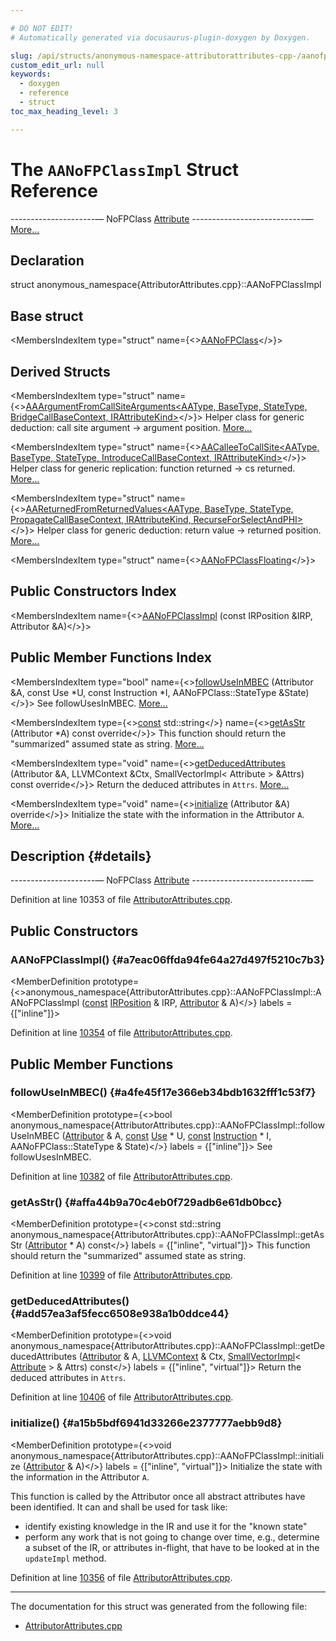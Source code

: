 ```yaml
---

# DO NOT EDIT!
# Automatically generated via docusaurus-plugin-doxygen by Doxygen.

slug: /api/structs/anonymous-namespace-attributorattributes-cpp-/aanofpclassimpl
custom_edit_url: null
keywords:
  - doxygen
  - reference
  - struct
toc_max_heading_level: 3

---
```





# The `AANoFPClassImpl` Struct Reference

<DoxygenPage pluginConfig={pluginConfig}>

---------------------— NoFPClass <a href="/docs/api/classes/llvm/attribute">Attribute</a> ----------------------------— <a href="#details">More...</a>

## Declaration

<CodeBlock>struct anonymous_namespace{AttributorAttributes.cpp}::AANoFPClassImpl</CodeBlock>

## Base struct

<MembersIndex>

<MembersIndexItem
  type="struct"
  name={<><a href="/docs/api/structs/llvm/aanofpclass">AANoFPClass</a></>}>
</MembersIndexItem>

</MembersIndex>

## Derived Structs

<MembersIndex>

<MembersIndexItem
  type="struct"
  name={<><a href="/docs/api/structs/anonymous-namespace-attributorattributes-cpp-/aaargumentfromcallsitearguments">AAArgumentFromCallSiteArguments&lt;AAType, BaseType, StateType, BridgeCallBaseContext, IRAttributeKind&gt;</a></>}>
Helper class for generic deduction: call site argument -&gt; argument position. <a href="/docs/api/structs/anonymous-namespace-attributorattributes-cpp-/aaargumentfromcallsitearguments/#details">More...</a>
</MembersIndexItem>

<MembersIndexItem
  type="struct"
  name={<><a href="/docs/api/structs/anonymous-namespace-attributorattributes-cpp-/aacalleetocallsite">AACalleeToCallSite&lt;AAType, BaseType, StateType, IntroduceCallBaseContext, IRAttributeKind&gt;</a></>}>
Helper class for generic replication: function returned -&gt; cs returned. <a href="/docs/api/structs/anonymous-namespace-attributorattributes-cpp-/aacalleetocallsite/#details">More...</a>
</MembersIndexItem>

<MembersIndexItem
  type="struct"
  name={<><a href="/docs/api/structs/anonymous-namespace-attributorattributes-cpp-/aareturnedfromreturnedvalues">AAReturnedFromReturnedValues&lt;AAType, BaseType, StateType, PropagateCallBaseContext, IRAttributeKind, RecurseForSelectAndPHI&gt;</a></>}>
Helper class for generic deduction: return value -&gt; returned position. <a href="/docs/api/structs/anonymous-namespace-attributorattributes-cpp-/aareturnedfromreturnedvalues/#details">More...</a>
</MembersIndexItem>

<MembersIndexItem
  type="struct"
  name={<><a href="/docs/api/structs/anonymous-namespace-attributorattributes-cpp-/aanofpclassfloating">AANoFPClassFloating</a></>}>
</MembersIndexItem>

</MembersIndex>

## Public Constructors Index

<MembersIndex>

<MembersIndexItem
  name={<><a href="#a7eac06ffda94fe64a27d497f5210c7b3">AANoFPClassImpl</a> (const IRPosition &amp;IRP, Attributor &amp;A)</>}>
</MembersIndexItem>

</MembersIndex>

## Public Member Functions Index

<MembersIndex>

<MembersIndexItem
  type="bool"
  name={<><a href="#a4fe45f17e366eb34bdb1632fff1c53f7">followUseInMBEC</a> (Attributor &amp;A, const Use &#42;U, const Instruction &#42;I, AANoFPClass::StateType &amp;State)</>}>
See followUsesInMBEC. <a href="#a4fe45f17e366eb34bdb1632fff1c53f7">More...</a>
</MembersIndexItem>

<MembersIndexItem
  type={<><a href="/docs/api/files/lib/lib/target/lib/target/aarch64/aarch64promoteconstant-cpp/#a90f8350fecae261c25be85d38b451bff">const</a> std::string</>}
  name={<><a href="#affa44b9a70c4eb0f729adb6e61db0bcc">getAsStr</a> (Attributor &#42;A) const override</>}>
This function should return the &quot;summarized&quot; assumed state as string. <a href="#affa44b9a70c4eb0f729adb6e61db0bcc">More...</a>
</MembersIndexItem>

<MembersIndexItem
  type="void"
  name={<><a href="#add57ea3af5fecc6508e938a1b0ddce44">getDeducedAttributes</a> (Attributor &amp;A, LLVMContext &amp;Ctx, SmallVectorImpl&lt; Attribute &gt; &amp;Attrs) const override</>}>
Return the deduced attributes in <code>Attrs</code>. <a href="#add57ea3af5fecc6508e938a1b0ddce44">More...</a>
</MembersIndexItem>

<MembersIndexItem
  type="void"
  name={<><a href="#a15b5bdf6941d33266e2377777aebb9d8">initialize</a> (Attributor &amp;A) override</>}>
Initialize the state with the information in the Attributor <code>A</code>. <a href="#a15b5bdf6941d33266e2377777aebb9d8">More...</a>
</MembersIndexItem>

</MembersIndex>

## Description {#details}

---------------------— NoFPClass <a href="/docs/api/classes/llvm/attribute">Attribute</a> ----------------------------—

Definition at line 10353 of file <a href="/docs/api/files/lib/lib/transforms/lib/transforms/ipo/attributorattributes-cpp">AttributorAttributes.cpp</a>.

<SectionDefinition>

## Public Constructors

### AANoFPClassImpl() {#a7eac06ffda94fe64a27d497f5210c7b3}

<MemberDefinition
  prototype={<>anonymous&#95;namespace&#123;AttributorAttributes.cpp&#125;::AANoFPClassImpl::AANoFPClassImpl (<a href="/docs/api/files/lib/lib/target/lib/target/aarch64/aarch64promoteconstant-cpp/#a90f8350fecae261c25be85d38b451bff">const</a> <a href="/docs/api/structs/llvm/irposition">IRPosition</a> &amp; IRP, <a href="/docs/api/structs/llvm/attributor">Attributor</a> &amp; A)</>}
  labels = {["inline"]}>

Definition at line <a href="/docs/api/files/lib/lib/transforms/lib/transforms/ipo/attributorattributes-cpp/#l10354">10354</a> of file <a href="/docs/api/files/lib/lib/transforms/lib/transforms/ipo/attributorattributes-cpp">AttributorAttributes.cpp</a>.
</MemberDefinition>

</SectionDefinition>

<SectionDefinition>

## Public Member Functions

### followUseInMBEC() {#a4fe45f17e366eb34bdb1632fff1c53f7}

<MemberDefinition
  prototype={<>bool anonymous&#95;namespace&#123;AttributorAttributes.cpp&#125;::AANoFPClassImpl::followUseInMBEC (<a href="/docs/api/structs/llvm/attributor">Attributor</a> &amp; A, <a href="/docs/api/files/lib/lib/target/lib/target/aarch64/aarch64promoteconstant-cpp/#a90f8350fecae261c25be85d38b451bff">const</a> <a href="/docs/api/classes/llvm/use">Use</a> &#42; U, <a href="/docs/api/files/lib/lib/target/lib/target/aarch64/aarch64promoteconstant-cpp/#a90f8350fecae261c25be85d38b451bff">const</a> <a href="/docs/api/classes/llvm/instruction">Instruction</a> &#42; I, AANoFPClass::StateType &amp; State)</>}
  labels = {["inline"]}>
See followUsesInMBEC.

Definition at line <a href="/docs/api/files/lib/lib/transforms/lib/transforms/ipo/attributorattributes-cpp/#l10382">10382</a> of file <a href="/docs/api/files/lib/lib/transforms/lib/transforms/ipo/attributorattributes-cpp">AttributorAttributes.cpp</a>.
</MemberDefinition>

### getAsStr() {#affa44b9a70c4eb0f729adb6e61db0bcc}

<MemberDefinition
  prototype={<>const std::string anonymous&#95;namespace&#123;AttributorAttributes.cpp&#125;::AANoFPClassImpl::getAsStr (<a href="/docs/api/structs/llvm/attributor">Attributor</a> &#42; A) const</>}
  labels = {["inline", "virtual"]}>
This function should return the &quot;summarized&quot; assumed state as string.

Definition at line <a href="/docs/api/files/lib/lib/transforms/lib/transforms/ipo/attributorattributes-cpp/#l10399">10399</a> of file <a href="/docs/api/files/lib/lib/transforms/lib/transforms/ipo/attributorattributes-cpp">AttributorAttributes.cpp</a>.
</MemberDefinition>

### getDeducedAttributes() {#add57ea3af5fecc6508e938a1b0ddce44}

<MemberDefinition
  prototype={<>void anonymous&#95;namespace&#123;AttributorAttributes.cpp&#125;::AANoFPClassImpl::getDeducedAttributes (<a href="/docs/api/structs/llvm/attributor">Attributor</a> &amp; A, <a href="/docs/api/classes/llvm/llvmcontext">LLVMContext</a> &amp; Ctx, <a href="/docs/api/classes/llvm/smallvectorimpl">SmallVectorImpl</a>&lt; <a href="/docs/api/classes/llvm/attribute">Attribute</a> &gt; &amp; Attrs) const</>}
  labels = {["inline", "virtual"]}>
Return the deduced attributes in <code>Attrs</code>.

Definition at line <a href="/docs/api/files/lib/lib/transforms/lib/transforms/ipo/attributorattributes-cpp/#l10406">10406</a> of file <a href="/docs/api/files/lib/lib/transforms/lib/transforms/ipo/attributorattributes-cpp">AttributorAttributes.cpp</a>.
</MemberDefinition>

### initialize() {#a15b5bdf6941d33266e2377777aebb9d8}

<MemberDefinition
  prototype={<>void anonymous&#95;namespace&#123;AttributorAttributes.cpp&#125;::AANoFPClassImpl::initialize (<a href="/docs/api/structs/llvm/attributor">Attributor</a> &amp; A)</>}
  labels = {["inline", "virtual"]}>
Initialize the state with the information in the Attributor <code>A</code>.

This function is called by the Attributor once all abstract attributes have been identified. It can and shall be used for task like:
<ul>
<li>identify existing knowledge in the IR and use it for the &quot;known state&quot;</li>
<li>perform any work that is not going to change over time, e.g., determine a subset of the IR, or attributes in-flight, that have to be looked at in the <code>updateImpl</code> method.</li>
</ul>

Definition at line <a href="/docs/api/files/lib/lib/transforms/lib/transforms/ipo/attributorattributes-cpp/#l10356">10356</a> of file <a href="/docs/api/files/lib/lib/transforms/lib/transforms/ipo/attributorattributes-cpp">AttributorAttributes.cpp</a>.
</MemberDefinition>

</SectionDefinition>

<hr/>

The documentation for this struct was generated from the following file:

<ul>
<li><a href="/docs/api/files/lib/lib/transforms/lib/transforms/ipo/attributorattributes-cpp">AttributorAttributes.cpp</a></li>
</ul>

</DoxygenPage>
